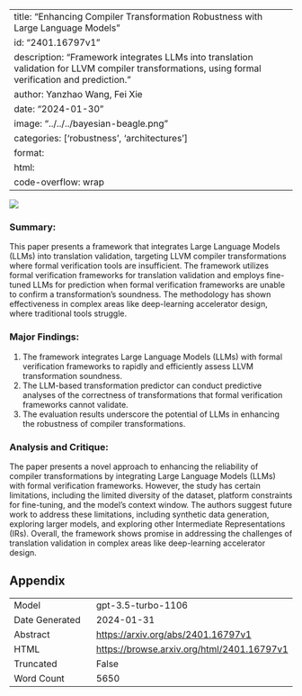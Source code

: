
---
title: "Enhancing Compiler Transformation Robustness with Large Language Models"
id: "2401.16797v1"
description: "Framework integrates LLMs into translation validation for LLVM compiler transformations, using formal verification and prediction."
author: Yanzhao Wang, Fei Xie
date: "2024-01-30"
image: "../../../bayesian-beagle.png"
categories: ['robustness', 'architectures']
format:
  html:
    code-overflow: wrap
---

![](None)

### **Summary:**
This paper presents a framework that integrates Large Language Models (LLMs) into translation validation, targeting LLVM compiler transformations where formal verification tools are insufficient. The framework utilizes formal verification frameworks for translation validation and employs fine-tuned LLMs for prediction when formal verification frameworks are unable to confirm a transformation’s soundness. The methodology has shown effectiveness in complex areas like deep-learning accelerator design, where traditional tools struggle.

### Major Findings:
1. The framework integrates Large Language Models (LLMs) with formal verification frameworks to rapidly and efficiently assess LLVM transformation soundness.
2. The LLM-based transformation predictor can conduct predictive analyses of the correctness of transformations that formal verification frameworks cannot validate.
3. The evaluation results underscore the potential of LLMs in enhancing the robustness of compiler transformations.

### Analysis and Critique:
The paper presents a novel approach to enhancing the reliability of compiler transformations by integrating Large Language Models (LLMs) with formal verification frameworks. However, the study has certain limitations, including the limited diversity of the dataset, platform constraints for fine-tuning, and the model's context window. The authors suggest future work to address these limitations, including synthetic data generation, exploring larger models, and exploring other Intermediate Representations (IRs). Overall, the framework shows promise in addressing the challenges of translation validation in complex areas like deep-learning accelerator design.

## Appendix

|          |          |
|----------|----------|
| Model     | gpt-3.5-turbo-1106       |
| Date Generated     | 2024-01-31       |
| Abstract | [https://arxiv.org/abs/2401.16797v1](https://arxiv.org/abs/2401.16797v1)        |
| HTML     | [https://browse.arxiv.org/html/2401.16797v1](https://browse.arxiv.org/html/2401.16797v1)       |
| Truncated       | False       |
| Word Count       | 5650       |